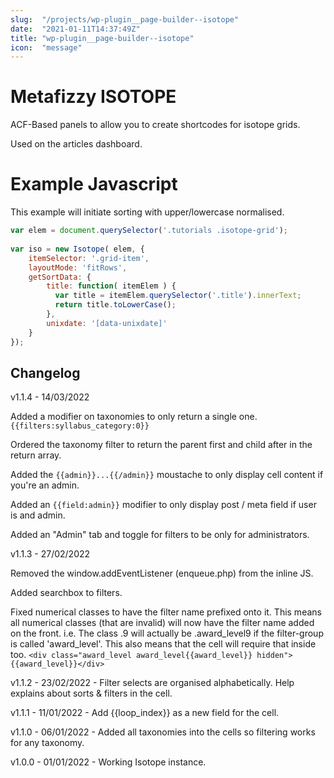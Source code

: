 ```yaml
---
slug:  "/projects/wp-plugin__page-builder--isotope"
date:  "2021-01-11T14:37:49Z"
title: "wp-plugin__page-builder--isotope"
icon:  "message"
---
```


# Metafizzy ISOTOPE

ACF-Based panels to allow you to create shortcodes for isotope grids.

Used on the articles dashboard.

# Example Javascript

This example will initiate sorting with upper/lowercase normalised.

```javascript
var elem = document.querySelector('.tutorials .isotope-grid');
    
var iso = new Isotope( elem, {
	itemSelector: '.grid-item',
	layoutMode: 'fitRows',
	getSortData: {
		title: function( itemElem ) {
		  var title = itemElem.querySelector('.title').innerText;
		  return title.toLowerCase();
		},
		unixdate: '[data-unixdate]'
	}
});
```

## Changelog

v1.1.4 - 14/03/2022

Added a modifier on taxonomies to only return a single one. `{{filters:syllabus_category:0}}`

Ordered the taxonomy filter to return the parent first and child after in the return array.

Added the `{{admin}}...{{/admin}}` moustache to only display cell content if you're an admin.

Added an `{{field:admin}}` modifier to only display post / meta field if user is and admin.

Added an "Admin" tab and toggle for filters to be only for administrators.

v1.1.3 - 27/02/2022 

Removed the window.addEventListener (enqueue.php) from the inline JS.

Added searchbox to filters.

Fixed numerical classes to have the filter name prefixed onto it. This means all numerical classes (that are invalid) will now have the filter name added on the front. i.e. The class .9 will actually be .award_level9 if the filter-group is called 'award_level'. This also means that the cell will require that inside too. 
	`<div class="award_level award_level{{award_level}} hidden">{{award_level}}</div>`

v1.1.2 - 23/02/2022 - Filter selects are organised alphabetically. Help explains about sorts & filters in the cell.

v1.1.1 - 11/01/2022 - Add {{loop_index}} as a new field for the cell.

v1.1.0 - 06/01/2022 - Added all taxonomies into the cells so filtering works for any taxonomy.

v1.0.0 - 01/01/2022 - Working Isotope instance.